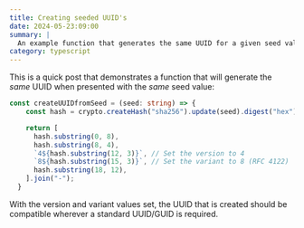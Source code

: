 ```yaml
---
title: Creating seeded UUID's
date: 2024-05-23:09:00
summary: |
  An example function that generates the same UUID for a given seed value.
category: typescript
---
```

This is a quick post that demonstrates a function that will generate the _same_ UUID when presented with the _same_ seed value:

```typescript
const createUUIDfromSeed = (seed: string) => {
    const hash = crypto.createHash("sha256").update(seed).digest("hex");

    return [
      hash.substring(0, 8),
      hash.substring(8, 4),
      `4${hash.substring(12, 3)}`, // Set the version to 4
      `8${hash.substring(15, 3)}`, // Set the variant to 8 (RFC 4122)
      hash.substring(18, 12),
    ].join("-");
  }
```

With the version and variant values set, the UUID that is created should be compatible wherever a standard UUID/GUID is required. 
